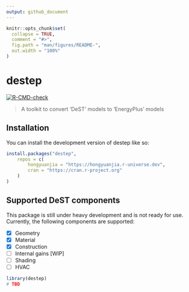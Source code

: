 ```yaml
---
output: github_document
---
```


<!-- README.md is generated from README.Rmd. Please edit that file -->

```r
knitr::opts_chunk$set(
  collapse = TRUE,
  comment = "#>",
  fig.path = "man/figures/README-",
  out.width = "100%"
)
```

# destep

<!-- badges: start -->
[![R-CMD-check](https://github.com/hongyuanjia/destep/actions/workflows/R-CMD-check.yaml/badge.svg)](https://github.com/hongyuanjia/destep/actions/workflows/R-CMD-check.yaml)
<!-- badges: end -->

> A toolkit to convert 'DeST' models to 'EnergyPlus' models

## Installation

You can install the development version of destep like so:

```r
install.packages("destep",
    repos = c(
        hongyuanjia = "https://hongyuanjia.r-universe.dev",
        cran = "https://cran.r-project.org"
    )
)
```

## Supported DeST components

This package is still under heavy development and is not ready for use. Currently, the following components are supported:

* [x] Geometry
* [x] Material
* [x] Construction
* [ ] Internal gains [WIP]
* [ ] Shading
* [ ] HVAC

```r
library(destep)
# TBD
```
